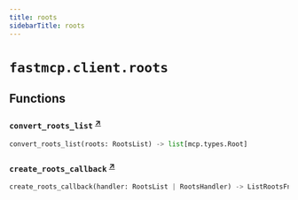 ```yaml
---
title: roots
sidebarTitle: roots
---
```


# `fastmcp.client.roots`

## Functions

### `convert_roots_list` <sup><a href="https://github.com/jlowin/fastmcp/blob/main/src/fastmcp/client/roots.py#L19" target="_blank">↗</a></sup>

```python
convert_roots_list(roots: RootsList) -> list[mcp.types.Root]
```

### `create_roots_callback` <sup><a href="https://github.com/jlowin/fastmcp/blob/main/src/fastmcp/client/roots.py#L33" target="_blank">↗</a></sup>

```python
create_roots_callback(handler: RootsList | RootsHandler) -> ListRootsFnT
```
